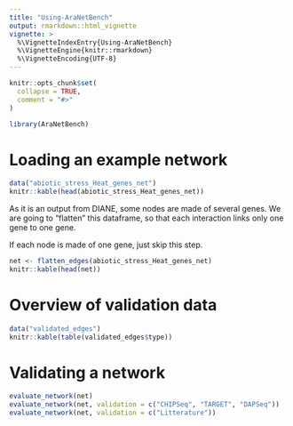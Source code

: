 ```yaml
---
title: "Using-AraNetBench"
output: rmarkdown::html_vignette
vignette: >
  %\VignetteIndexEntry{Using-AraNetBench}
  %\VignetteEngine{knitr::rmarkdown}
  %\VignetteEncoding{UTF-8}
---
```


```r
knitr::opts_chunk$set(
  collapse = TRUE,
  comment = "#>"
)
```

```r
library(AraNetBench)
```

# Loading an example network

```r
data("abiotic_stress_Heat_genes_net")
knitr::kable(head(abiotic_stress_Heat_genes_net))
```

As it is an output from DIANE, some nodes are made of several genes.
We are going to "flatten" this dataframe, so that each interaction links only one gene to one gene.

If each node is made of one gene, just skip this step.

```r
net <- flatten_edges(abiotic_stress_Heat_genes_net)
knitr::kable(head(net))
```


# Overview of validation data

```r
data("validated_edges")
knitr::kable(table(validated_edges$type))
```


# Validating a network


```r
evaluate_network(net)
evaluate_network(net, validation = c("CHIPSeq", "TARGET", "DAPSeq"))
evaluate_network(net, validation = c("Litterature"))
```

